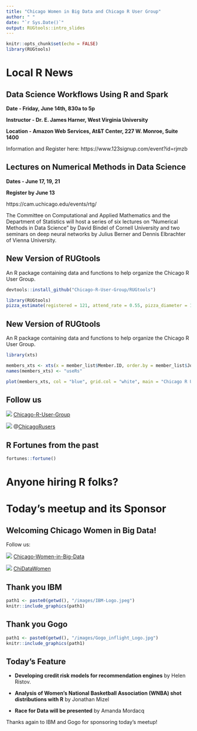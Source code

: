 ```yaml
---
title: "Chicago Women in Big Data and Chicago R User Group"
author: " "
date: "`r Sys.Date()`"
output: RUGtools::intro_slides
---
```



```r
knitr::opts_chunk$set(echo = FALSE)
library(RUGtools)
```

# Local R News

## Data Science Workflows Using R and Spark

**Date - Friday, June 14th, 830a to 5p**

**Instructor - Dr. E. James Harner, West Virginia University **

**Location - Amazon Web Services, At&T Center, 227 W. Monroe, Suite 1400**

Information and Register here: https://www.123signup.com/event?id=rjmzb

## Lectures on Numerical Methods in Data Science

**Dates - June 17, 19, 21**

**Register by June 13**

https://cam.uchicago.edu/events/rtg/

The Committee on Computational and Applied Mathematics and the Department of
Statistics will host a series of six lectures on "Numerical Methods in Data
Science" by David Bindel of Cornell University and two seminars on deep neural
networks by Julius Berner and Dennis Elbrachter of Vienna University.


## New Version of RUGtools

An R package containing data and functions to help organize the Chicago R User Group.

```r
devtools::install_github("Chicago-R-User-Group/RUGtools")
```

```r
library(RUGtools)
pizza_estimate(registered = 121, attend_rate = 0.55, pizza_diameter = 18)
```

## New Version of RUGtools

An R package containing data and functions to help organize the Chicago R User Group.


```r
library(xts)

members_xts <- xts(x = member_list$Member.ID, order.by = member_list$Joined.Group.on)
names(members_xts) <- "useRs"

plot(members_xts, col = "blue", grid.col = "white", main = "Chicago R User Group members by join date")
```

## Follow us

![](images/GitHub-Mark.png) [Chicago-R-User-Group](https://twitter.com/ChicagoRusers)


![](images/twitter50x41.png) @[ChicagoRusers](https://twitter.com/ChicagoRusers)


## R Fortunes from the past

```r
fortunes::fortune()
```

# Anyone hiring R folks? 

# Today's meetup and its Sponsor

## Welcoming Chicago Women in Big Data!

Follow us:

![](images/GitHub-Mark.png) [Chicago-Women-in-Big-Data](https://www.meetup.com/Chicago-Women-in-Big-Data/)


![](images/twitter50x41.png)
[ChiDataWomen](https://twitter.com/ChiDataWomen)


## Thank you IBM 

```r
path1 <- paste0(getwd(), "/images/IBM-Logo.jpeg")
knitr::include_graphics(path1)
```

## Thank you Gogo

```r
path1 <- paste0(getwd(), "/images/Gogo_inflight_Logo.jpg")
knitr::include_graphics(path1)
```

## Today's Feature 


- **Developing credit risk models for recommendation engines** by Helen Ristov.

- **Analysis of Women's National Basketball Association (WNBA) shot distributions with R** by Jonathan Mizel

- **Race for Data will be presented** by Amanda Mordacq


Thanks again to IBM and Gogo for sponsoring today's meetup!

